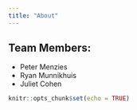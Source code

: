 ```yaml
---
title: "About"
---
```


## Team Members:
- Peter Menzies  
- Ryan Munnikhuis  
- Juliet Cohen

```r
knitr::opts_chunk$set(echo = TRUE)
```

